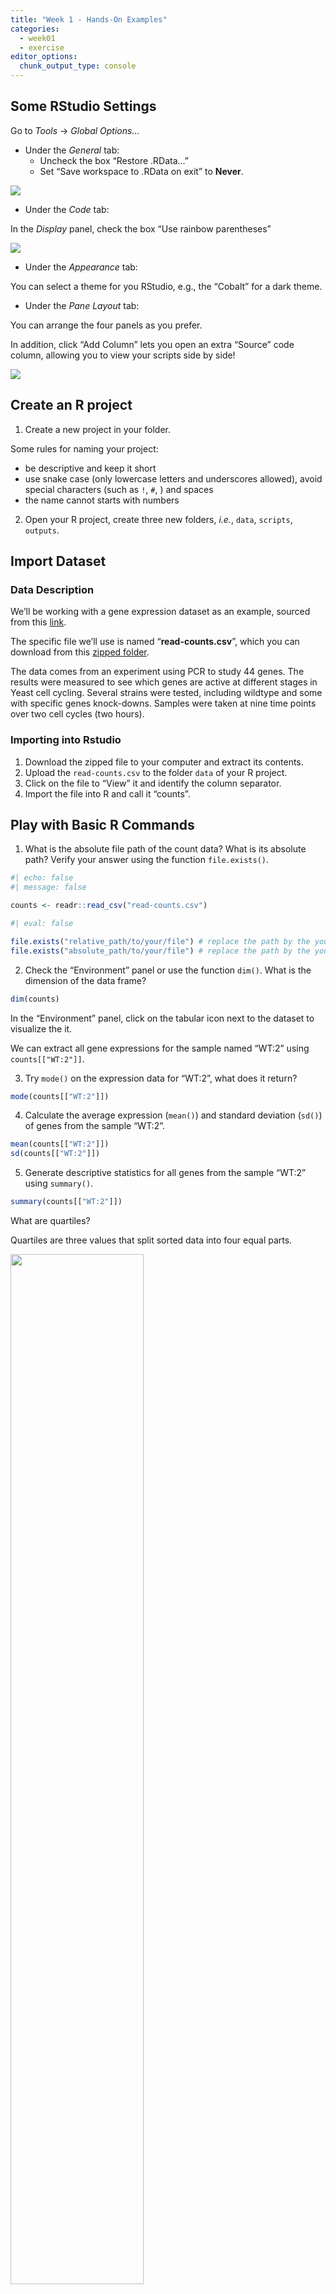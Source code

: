 ```yaml
---
title: "Week 1 - Hands-On Examples"
categories: 
  - week01
  - exercise
editor_options: 
  chunk_output_type: console
---
```


## Some RStudio Settings

Go to *Tools* -> *Global Options...*

- Under the *General* tab:
  - Uncheck the box "Restore .RData..."
  - Set "Save workspace to .RData on exit" to **Never**.
  
![](images/rstudio_setting1.png)

- Under the *Code* tab:

In the *Display* panel, check the box "Use rainbow parentheses"

![](images/rstudio_setting2.png)

- Under the *Appearance* tab:

You can select a theme for you RStudio, e.g., the "Cobalt" for a dark theme.


- Under the *Pane Layout* tab:

You can arrange the four panels as you prefer.

In addition, click "Add Column" lets you open an extra "Source" code column, allowing you to view your scripts side by side!

![](images/rstudio_setting3.png)


## Create an R project

1. Create a new project in your folder.

Some rules for naming your project:  

- be descriptive and keep it short
- use snake case (only lowercase letters and underscores allowed), avoid special characters (such as `!`, `#`, ) and spaces
- the name cannot starts with numbers

2. Open your R project, create three new folders, *i.e.*, `data`, `scripts`, `outputs`.


## Import Dataset

### Data Description

We'll be working with a gene expression dataset as an example,
sourced from this [link](https://monashbioinformaticsplatform.github.io/r-more/).

The specific file we'll use is named "**read-counts.csv**",
which you can download from this
[zipped folder](https://monashbioinformaticsplatform.github.io/r-more/r-more-files.zip).


The data comes from an experiment using PCR to study 44 genes.
The results were measured to see which genes are active at different stages in Yeast cell cycling.
Several strains were tested, including wildtype and some with specific genes knock-downs.
Samples were taken at nine time points over two cell cycles (two hours).


### Importing into Rstudio

1. Download the zipped file to your computer and extract its contents.
2. Upload the `read-counts.csv` to the folder `data` of your R project.
3. Click on the file to "View" it and identify the column separator.
4. Import the file into R and call it "counts".


## Play with Basic R Commands

1. What is the absolute file path of the count data? What is its absolute path? Verify your answer using the function `file.exists()`.

```r
#| echo: false
#| message: false

counts <- readr::read_csv("read-counts.csv")
```

```r
#| eval: false

file.exists("relative_path/to/your/file") # replace the path by the yours
file.exists("absolute_path/to/your/file") # replace the path by the yours
```

2. Check the "Environment" panel or use the function `dim()`.
What is the dimension of the data frame?

```r
dim(counts)
```

In the "Environment" panel, click on the tabular icon next to the dataset to visualize the it.

We can extract all gene expressions for the sample named "WT:2" using `counts[["WT:2"]]`.

3. Try `mode()` on the expression data for "WT:2", what does it return?

```r
mode(counts[["WT:2"]])
```

4. Calculate the average expression (`mean()`) and standard deviation (`sd()`) of genes from the sample "WT:2".

```r
mean(counts[["WT:2"]])
sd(counts[["WT:2"]])
```

5. Generate descriptive statistics for all genes from the sample "WT:2" using `summary()`.

```r
summary(counts[["WT:2"]])
```

::: {.callout-tip title="Stats Time!"}
What are quartiles?

Quartiles are three values that split sorted data into four equal parts.

![](images/boxplot.png){width=65%}

IQR (Interquartile range) = Q3 - Q1
:::


6. Generate a histogram for the "WT:2" sample using `hist()`. What does the distribution look like?

::: {.callout-tip title="Stats Time!"}
**Histograms** help us see how data is spread out.
They show how many data points fall into different ranges, or *bins*.
By looking at a histogram, we can quickly understand the shape of the data,
like if it’s skewed or has outliers.
It's a simple way to get an overview of your data.
:::

```r
hist(counts[["WT:2"]])
hist(log2(counts[["WT:2"]]))
```

## Get Your First Quarto Report

Click the "Render" to generate the report!

- Change something in this script and re-render it, is the report up-to-date?
- Where is your report stored?
- What should you do if you want the report be stored in a specified folder?
  => use a configuration file for Quarto.
  
Open a new text file and copy paste following code, save it as `_quarto.yml` in your project folder.

```r
project:
  output-dir: outputs/
```

Try "Render" again, now where is your report?


---

#### Good job! 👏👏 You've taken your first big steps into R, and you're off to a great start, keep it up! 


